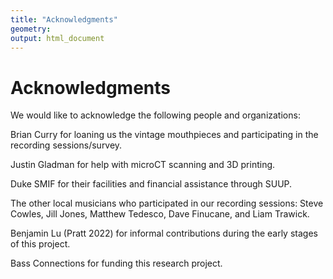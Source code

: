 ```yaml
---
title: "Acknowledgments"
geometry:
output: html_document
---
```


# Acknowledgments

We would like to acknowledge the following people and organizations:

Brian Curry for loaning us the vintage mouthpieces and participating in the recording sessions/survey.

Justin Gladman for help with microCT scanning and 3D printing.

Duke SMIF for their facilities and financial assistance through SUUP.

The other local musicians who participated in our recording sessions: Steve Cowles, Jill Jones, Matthew Tedesco, Dave Finucane, and Liam Trawick.

Benjamin Lu (Pratt 2022) for informal contributions during the early stages of this project.

Bass Connections for funding this research project.
